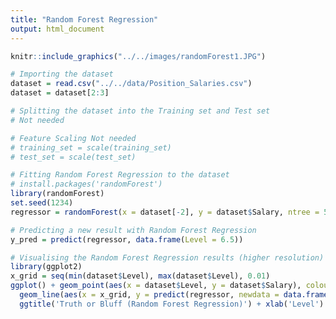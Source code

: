 ```yaml
---
title: "Random Forest Regression"
output: html_document
---
```

```r
knitr::include_graphics("../../images/randomForest1.JPG")
```

```r
# Importing the dataset
dataset = read.csv("../../data/Position_Salaries.csv")
dataset = dataset[2:3]

# Splitting the dataset into the Training set and Test set
# Not needed

# Feature Scaling Not needed
# training_set = scale(training_set)
# test_set = scale(test_set)

# Fitting Random Forest Regression to the dataset
# install.packages('randomForest')
library(randomForest)
set.seed(1234)
regressor = randomForest(x = dataset[-2], y = dataset$Salary, ntree = 500)

# Predicting a new result with Random Forest Regression
y_pred = predict(regressor, data.frame(Level = 6.5))

# Visualising the Random Forest Regression results (higher resolution)
library(ggplot2)
x_grid = seq(min(dataset$Level), max(dataset$Level), 0.01)
ggplot() + geom_point(aes(x = dataset$Level, y = dataset$Salary), colour = 'red') +
  geom_line(aes(x = x_grid, y = predict(regressor, newdata = data.frame(Level = x_grid))), colour = 'blue') +
  ggtitle('Truth or Bluff (Random Forest Regression)') + xlab('Level') + ylab('Salary')
```